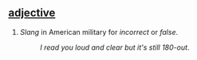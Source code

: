 == [[adjective]] ==
# ''Slang'' in American military for ''incorrect'' or ''false''.
#:''I read you loud and clear but it's still 180-out''.